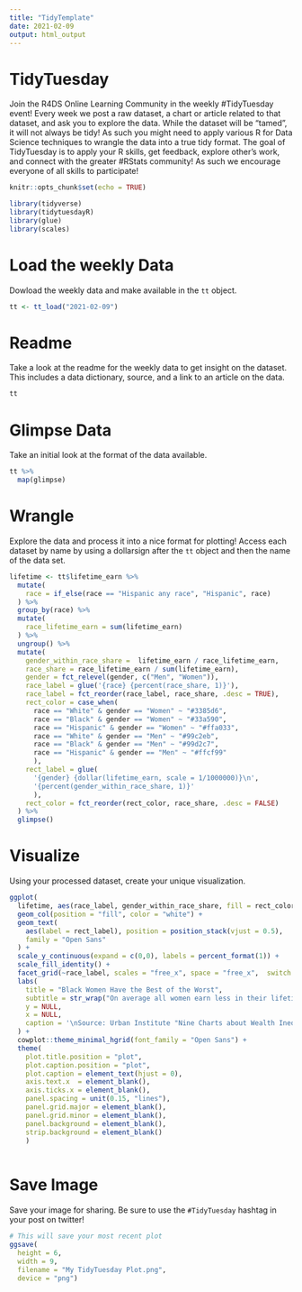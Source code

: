 ```yaml
---
title: "TidyTemplate"
date: 2021-02-09
output: html_output
---
```


# TidyTuesday

Join the R4DS Online Learning Community in the weekly #TidyTuesday event!
Every week we post a raw dataset, a chart or article related to that dataset, and ask you to explore the data.
While the dataset will be “tamed”, it will not always be tidy! As such you might need to apply various R for Data Science techniques to wrangle the data into a true tidy format.
The goal of TidyTuesday is to apply your R skills, get feedback, explore other’s work, and connect with the greater #RStats community!
As such we encourage everyone of all skills to participate!

```r

knitr::opts_chunk$set(echo = TRUE)

library(tidyverse)
library(tidytuesdayR)
library(glue)
library(scales)

```

# Load the weekly Data

Dowload the weekly data and make available in the `tt` object.

```r

tt <- tt_load("2021-02-09")

```


# Readme

Take a look at the readme for the weekly data to get insight on the dataset.
This includes a data dictionary, source, and a link to an article on the data.

```r

tt

```


# Glimpse Data

Take an initial look at the format of the data available.

```r

tt %>% 
  map(glimpse)

```

# Wrangle

Explore the data and process it into a nice format for plotting! Access each dataset by name by using a dollarsign after the `tt` object and then the name of the data set.

```r

lifetime <- tt$lifetime_earn %>%
  mutate(
    race = if_else(race == "Hispanic any race", "Hispanic", race)
  ) %>%
  group_by(race) %>%
  mutate(
    race_lifetime_earn = sum(lifetime_earn)
  ) %>%
  ungroup() %>%
  mutate(
    gender_within_race_share =  lifetime_earn / race_lifetime_earn,
    race_share = race_lifetime_earn / sum(lifetime_earn),
    gender = fct_relevel(gender, c("Men", "Women")),
    race_label = glue('{race} {percent(race_share, 1)}'),
    race_label = fct_reorder(race_label, race_share, .desc = TRUE),
    rect_color = case_when(
      race == "White" & gender == "Women" ~ "#3385d6",
      race == "Black" & gender == "Women" ~ "#33a590",
      race == "Hispanic" & gender == "Women" ~ "#ffa033",
      race == "White" & gender == "Men" ~ "#99c2eb",
      race == "Black" & gender == "Men" ~ "#99d2c7",
      race == "Hispanic" & gender == "Men" ~ "#ffcf99"
      ),
    rect_label = glue(
      '{gender} {dollar(lifetime_earn, scale = 1/1000000)}\n',
      '{percent(gender_within_race_share, 1)}'
      ),
    rect_color = fct_reorder(rect_color, race_share, .desc = FALSE)
  ) %>%
  glimpse()

```


# Visualize

Using your processed dataset, create your unique visualization.

```r

ggplot(
  lifetime, aes(race_label, gender_within_race_share, fill = rect_color, width = race_share * 100)) +
  geom_col(position = "fill", color = "white") +
  geom_text(
    aes(label = rect_label), position = position_stack(vjust = 0.5), 
    family = "Open Sans"
  ) +
  scale_y_continuous(expand = c(0,0), labels = percent_format(1)) +
  scale_fill_identity() +
  facet_grid(~race_label, scales = "free_x", space = "free_x",  switch = "y") +
  labs(
    title = "Black Women Have the Best of the Worst",
    subtitle = str_wrap("On average all women earn less in their lifetimes than their male counterparts, but Black women have the smallest gap (41%). Number in each rectangle is the average lifetime earnings for that race and gender in millions of US dollars and their share of the race's earnings. Number on top, is the race's share of total lifetime earnings, also represented by the width of the stacked bar.", 112),
    y = NULL,
    x = NULL,
    caption = '\nSource: Urban Institute "Nine Charts about Wealth Inequality in America"'
  ) +
  cowplot::theme_minimal_hgrid(font_family = "Open Sans") +
  theme(
    plot.title.position = "plot",
    plot.caption.position = "plot",
    plot.caption = element_text(hjust = 0),
    axis.text.x  = element_blank(),
    axis.ticks.x = element_blank(),
    panel.spacing = unit(0.15, "lines"),
    panel.grid.major = element_blank(),
    panel.grid.minor = element_blank(),
    panel.background = element_blank(),
    strip.background = element_blank()
    )
  
```

# Save Image

Save your image for sharing. Be sure to use the `#TidyTuesday` hashtag in your post on twitter! 

```r

# This will save your most recent plot
ggsave(
  height = 6,
  width = 9,
  filename = "My TidyTuesday Plot.png",
  device = "png")

```
